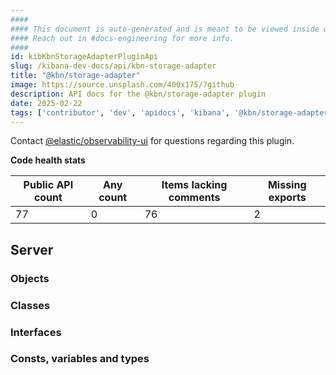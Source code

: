 ```yaml
---
####
#### This document is auto-generated and is meant to be viewed inside our experimental, new docs system.
#### Reach out in #docs-engineering for more info.
####
id: kibKbnStorageAdapterPluginApi
slug: /kibana-dev-docs/api/kbn-storage-adapter
title: "@kbn/storage-adapter"
image: https://source.unsplash.com/400x175/?github
description: API docs for the @kbn/storage-adapter plugin
date: 2025-02-22
tags: ['contributor', 'dev', 'apidocs', 'kibana', '@kbn/storage-adapter']
---
```




Contact [@elastic/observability-ui](https://github.com/orgs/elastic/teams/observability-ui) for questions regarding this plugin.

**Code health stats**

| Public API count  | Any count | Items lacking comments | Missing exports |
|-------------------|-----------|------------------------|-----------------|
| 77 | 0 | 76 | 2 |

## Server

### Objects
<DocDefinitionList data={kbnStorageAdapterObj.server.objects}/>

### Classes
<DocDefinitionList data={kbnStorageAdapterObj.server.classes}/>

### Interfaces
<DocDefinitionList data={kbnStorageAdapterObj.server.interfaces}/>

### Consts, variables and types
<DocDefinitionList data={kbnStorageAdapterObj.server.misc}/>

